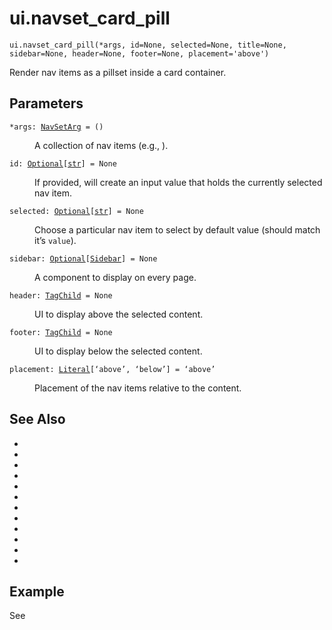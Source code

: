 # ui.navset_card_pill { #shiny.ui.navset_card_pill }

`ui.navset_card_pill(*args, id=None, selected=None, title=None, sidebar=None, header=None, footer=None, placement='above')`

Render nav items as a pillset inside a card container.

## Parameters

<code><span class="parameter-name">*args</span><span class="parameter-annotation-sep">:</span> <span class="parameter-annotation">[NavSetArg](`shiny.types.NavSetArg`)</span> <span class="parameter-default-sep">=</span> <span class="parameter-default">()</span></code>

:   A collection of nav items (e.g., [](:func:`shiny.ui.nav_panel`)).

<code><span class="parameter-name">id</span><span class="parameter-annotation-sep">:</span> <span class="parameter-annotation">[Optional](`typing.Optional`)\[[str](`str`)\]</span> <span class="parameter-default-sep">=</span> <span class="parameter-default">None</span></code>

:   If provided, will create an input value that holds the currently selected nav
    item.

<code><span class="parameter-name">selected</span><span class="parameter-annotation-sep">:</span> <span class="parameter-annotation">[Optional](`typing.Optional`)\[[str](`str`)\]</span> <span class="parameter-default-sep">=</span> <span class="parameter-default">None</span></code>

:   Choose a particular nav item to select by default value (should match it's
    ``value``).

<code><span class="parameter-name">sidebar</span><span class="parameter-annotation-sep">:</span> <span class="parameter-annotation">[Optional](`typing.Optional`)\[[Sidebar](`shiny.ui._sidebar.Sidebar`)\]</span> <span class="parameter-default-sep">=</span> <span class="parameter-default">None</span></code>

:   A [](:class:`shiny.ui.Sidebar`) component to display on every [](:func:`~shiny.ui.nav_panel`) page.

<code><span class="parameter-name">header</span><span class="parameter-annotation-sep">:</span> <span class="parameter-annotation">[TagChild](`htmltools.TagChild`)</span> <span class="parameter-default-sep">=</span> <span class="parameter-default">None</span></code>

:   UI to display above the selected content.

<code><span class="parameter-name">footer</span><span class="parameter-annotation-sep">:</span> <span class="parameter-annotation">[TagChild](`htmltools.TagChild`)</span> <span class="parameter-default-sep">=</span> <span class="parameter-default">None</span></code>

:   UI to display below the selected content.

<code><span class="parameter-name">placement</span><span class="parameter-annotation-sep">:</span> <span class="parameter-annotation">[Literal](`typing.Literal`)\['above', 'below'\]</span> <span class="parameter-default-sep">=</span> <span class="parameter-default">'above'</span></code>

:   Placement of the nav items relative to the content.

## See Also

* [](:func:`~shiny.ui.nav_panel`)
* [](:func:`~shiny.ui.nav_menu`)
* [](:func:`~shiny.ui.nav_control`)
* [](:func:`~shiny.ui.nav_spacer`)
* [](:func:`~shiny.ui.navset_bar`)
* [](:func:`~shiny.ui.navset_tab`)
* [](:func:`~shiny.ui.navset_pill`)
* [](:func:`~shiny.ui.navset_underline`)
* [](:func:`~shiny.ui.navset_card_tab`)
* [](:func:`~shiny.ui.navset_card_underline`)
* [](:func:`~shiny.ui.navset_pill_list`)
* [](:func:`~shiny.ui.navset_hidden`)



## Example

See [](:func:`~shiny.ui.nav_panel`)